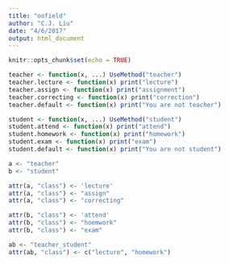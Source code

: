 ```yaml
---
title: "oofield"
author: "C.J. Liu"
date: "4/6/2017"
output: html_document
---
```


```r
knitr::opts_chunk$set(echo = TRUE)
```

```r
teacher <- function(x, ...) UseMethod("teacher")
teacher.lecture <- function(x) print("lecture")
teacher.assign <- function(x) print("assignment")
teacher.correcting <- function(x) print("correction")
teacher.default <- function(x) print("You are not teacher")

student <- function(x, ...) UseMethod("student")
student.attend <- function(x) print("attend")
student.homework <- function(x) print("homework")
student.exam <- function(x) print("exam")
student.default <- function(x) print("You are not student")
```

```r
a <- "teacher"
b <- "student"

attr(a, "class") <- 'lecture'
attr(a, "class") <- "assign"
attr(a, "class") <- "correcting"

attr(b, "class") <- 'attend'
attr(b, "class") <- "hoemwork"
attr(b, "class") <- "exam"

ab <- "teacher_student"
attr(ab, "class") <- c("lecture", "homework")

```

